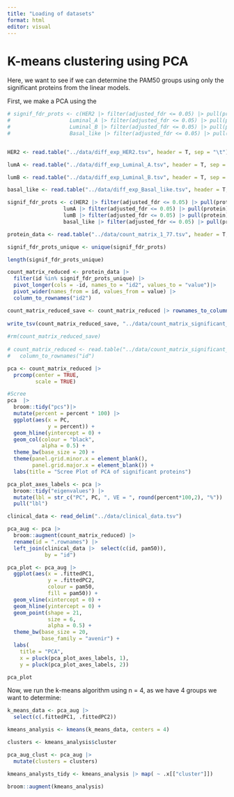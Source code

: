```yaml
---
title: "Loading of datasets"
format: html
editor: visual
---
```


# K-means clustering using PCA

Here, we want to see if we can determine the PAM50 groups using only the significant proteins from the linear models.

First, we make a PCA using the

```r
# signif_fdr_prots <- c(HER2 |> filter(adjusted_fdr <= 0.05) |> pull(protein),
#                   Luminal_A |> filter(adjusted_fdr <= 0.05) |> pull(protein), 
#                   Luminal_B |> filter(adjusted_fdr <= 0.05) |> pull(protein), 
#                   Basal_like |> filter(adjusted_fdr <= 0.05) |> pull(protein))


HER2 <- read.table("../data/diff_exp_HER2.tsv", header = T, sep = "\t") 

lumA <- read.table("../data/diff_exp_Luminal_A.tsv", header = T, sep = "\t")

lumB <- read.table("../data/diff_exp_Luminal_B.tsv", header = T, sep = "\t")

basal_like <- read.table("../data/diff_exp_Basal_like.tsv", header = T, sep = "\t")

signif_fdr_prots <- c(HER2 |> filter(adjusted_fdr <= 0.05) |> pull(protein),
                  lumA |> filter(adjusted_fdr <= 0.05) |> pull(protein), 
                  lumB |> filter(adjusted_fdr <= 0.05) |> pull(protein), 
                  basal_like |> filter(adjusted_fdr <= 0.05) |> pull(protein))

protein_data <- read.table("../data/count_matrix_1_77.tsv", header = T, sep = "\t")

signif_fdr_prots_unique <- unique(signif_fdr_prots)

length(signif_fdr_prots_unique)
```

```r
count_matrix_reduced <- protein_data |>
  filter(id %in% signif_fdr_prots_unique) |>
  pivot_longer(cols = -id, names_to = "id2", values_to = "value")|>
  pivot_wider(names_from = id, values_from = value) |>
  column_to_rownames("id2")

count_matrix_reduced_save <- count_matrix_reduced |> rownames_to_column("id")
 
write_tsv(count_matrix_reduced_save, "../data/count_matrix_significant_proteins.tsv")
 
#rm(count_matrix_reduced_save)
 
# count_matrix_reduced <- read.table("../data/count_matrix_significant_proteins.tsv", header = T) |>
#   column_to_rownames("id")

pca <- count_matrix_reduced |>
  prcomp(center = TRUE,
         scale = TRUE) 

#Scree
pca  |>
  broom::tidy("pcs")|> 
  mutate(percent = percent * 100) |> 
  ggplot(aes(x = PC,
             y = percent)) +
  geom_hline(yintercept = 0) +
  geom_col(colour = "black",
           alpha = 0.5) +
  theme_bw(base_size = 20) +
  theme(panel.grid.minor.x = element_blank(),
        panel.grid.major.x = element_blank()) +
  labs(title = "Scree Plot of PCA of significant proteins")


```

```r
pca_plot_axes_labels <- pca |>
  broom::tidy("eigenvalues") |>
  mutate(lbl = str_c("PC", PC, ", VE = ", round(percent*100,2), "%")) |> 
  pull("lbl")
```

```r

clinical_data <- read_delim("../data/clinical_data.tsv")

pca_aug <- pca |>
  broom::augment(count_matrix_reduced) |>
  rename(id = ".rownames") |>
  left_join(clinical_data |>  select(c(id, pam50)),
            by = "id") 

pca_plot <- pca_aug |> 
  ggplot(aes(x = .fittedPC1,
             y = .fittedPC2,
             colour = pam50,
             fill = pam50)) +
  geom_vline(xintercept = 0) +
  geom_hline(yintercept = 0) +
  geom_point(shape = 21,
             size = 6,
             alpha = 0.5) +
  theme_bw(base_size = 20,
           base_family = "avenir") +
  labs(
    title = "PCA",
    x = pluck(pca_plot_axes_labels, 1),
    y = pluck(pca_plot_axes_labels, 2))

pca_plot

```

Now, we run the k-means algorithm using n = 4, as we have 4 groups we want to determine:

```r
k_means_data <- pca_aug |>
  select(c(.fittedPC1, .fittedPC2)) 

kmeans_analysis <- kmeans(k_means_data, centers = 4)

clusters <- kmeans_analysis$cluster

pca_aug_clust <- pca_aug |>
  mutate(clusters = clusters)

kmeans_analysts_tidy <- kmeans_analysis |> map( ~ .x[["cluster"]])

broom::augment(kmeans_analysis)
```
